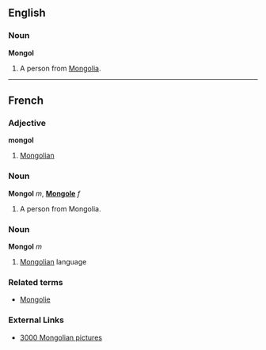 ==English==
===Noun===
'''Mongol'''

#A person from [[Mongolia]]. <!-- Is this the usual form, rather than "Mongolian"? -->
<!-- Is the Down's syndrome sense a noun or an adjective, and is it capitalised? -->

----

==French==
===Adjective===
'''mongol'''

# [[Mongolian]]

===Noun===
'''Mongol''' ''m'', '''[[Mongole]]''' ''f''

# A person from Mongolia.

===Noun===
'''Mongol''' ''m''

# [[Mongolian]] language

===Related terms===
*[[Mongolie]]

===External Links===
*[http://www.ub-mongolia.mn 3000 Mongolian pictures]